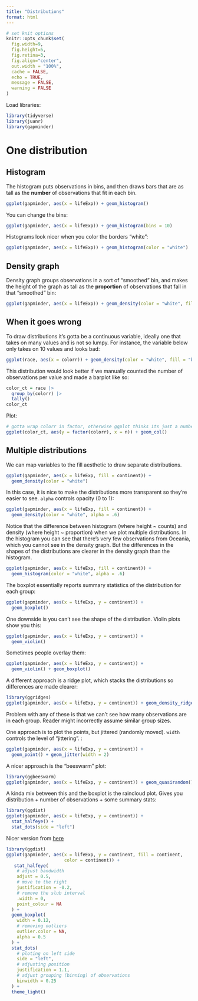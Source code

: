```yaml
---
title: "Distributions"
format: html
---
```




```r
# set knit options
knitr::opts_chunk$set(
  fig.width=9, 
  fig.height=5, 
  fig.retina=3,
  fig.align="center",
  out.width = "100%",
  cache = FALSE,
  echo = TRUE,
  message = FALSE, 
  warning = FALSE
)

```


Load libraries:


```r
library(tidyverse)
library(juanr)
library(gapminder)
```



# One distribution

## Histogram


The histogram puts observations in bins, and then draws bars that are as tall as the **number** of observations that fit in each bin. 


```r
ggplot(gapminder, aes(x = lifeExp)) + geom_histogram()
```

You can change the bins: 

```r
ggplot(gapminder, aes(x = lifeExp)) + geom_histogram(bins = 10)
```


Histograms look nicer when you color the borders "white":

```r
ggplot(gapminder, aes(x = lifeExp)) + geom_histogram(color = "white")
```



## Density graph


Density graph groups observations in a sort of "smoothed" bin, and makes the height of the graph as tall as the **proportion** of observations that fall in that "smoothed" bin:


```r
ggplot(gapminder, aes(x = lifeExp)) + geom_density(color = "white", fill = "black")
```



## When it goes wrong


To draw distributions it's gotta be a continuous variable, ideally one that takes on many values and is not so lumpy. For instance, the variable below only takes on 10 values and looks bad:


```r
ggplot(race, aes(x = colorr)) + geom_density(color = "white", fill = "black")
```


This distribution would look better if we manually counted the number of observations per value and made a barplot like so:


```r
color_ct = race |> 
  group_by(colorr) |> 
  tally()
color_ct
```


Plot: 

```r
# gotta wrap colorr in factor, otherwise ggplot thinks its just a number
ggplot(color_ct, aes(y = factor(colorr), x = n)) + geom_col()
```

## Multiple distributions


We can map variables to the fill aesthetic to draw separate distributions. 


```r
ggplot(gapminder, aes(x = lifeExp, fill = continent)) + 
  geom_density(color = "white")
```


In this case, it is nice to make the distributions more transparent so they're easier to see. `alpha` controls opacity (0 to 1):

```r
ggplot(gapminder, aes(x = lifeExp, fill = continent)) + 
  geom_density(color = "white", alpha = .6)
```


Notice that the difference between histogram (where height ~ counts) and density (where height ~ proportion) when we plot multiple distributions. In the histogram you can see that there's very few observations from Oceania, which you cannot see in the density graph. But the differences in the shapes of the distributions are clearer in the density graph than the histogram. 


```r
ggplot(gapminder, aes(x = lifeExp, fill = continent)) + 
  geom_histogram(color = "white", alpha = .6)
```


The boxplot essentially reports summary statistics of the distribution for each group:



```r
ggplot(gapminder, aes(x = lifeExp, y = continent)) + 
  geom_boxplot()
```


One downside is you can't see the shape of the distribution. Violin plots show you this:


```r
ggplot(gapminder, aes(x = lifeExp, y = continent)) + 
  geom_violin()
```


Sometimes people overlay them:



```r
ggplot(gapminder, aes(x = lifeExp, y = continent)) + 
  geom_violin() + geom_boxplot()
```


A different approach is a ridge plot, which stacks the distributions so differences are made clearer:


```r
library(ggridges)
ggplot(gapminder, aes(x = lifeExp, y = continent)) + geom_density_ridges()
```



Problem with any of these is that we can't see how many observations are in each group. Reader might incorrectly assume similar group sizes. 


One approach is to plot the points, but jittered (randomly moved). `width` controls the level of "jittering". :


```r
ggplot(gapminder, aes(x = lifeExp, y = continent)) + 
  geom_point() + geom_jitter(width = 2)
```


A nicer approach is the "beeswarm" plot:


```r
library(ggbeeswarm)
ggplot(gapminder, aes(x = lifeExp, y = continent)) + geom_quasirandom()
```


A kinda mix between this and the boxplot is the raincloud plot. Gives you distribution + number of observations + some summary stats:


```r
library(ggdist)
ggplot(gapminder, aes(x = lifeExp, y = continent)) + 
  stat_halfeye() + 
  stat_dots(side = "left")
```


Nicer version from [here](https://rpubs.com/rana2hin/raincloud)


```r
library(ggdist)
ggplot(gapminder, aes(x = lifeExp, y = continent, fill = continent,
                      color = continent)) + 
   stat_halfeye(
    # adjust bandwidth
    adjust = 0.5,
    # move to the right
    justification = -0.2,
    # remove the slub interval
    .width = 0,
    point_colour = NA
  ) +
  geom_boxplot(
    width = 0.12,
    # removing outliers
    outlier.color = NA,
    alpha = 0.5
  ) +
  stat_dots(
    # ploting on left side
    side = "left",
    # adjusting position
    justification = 1.1,
    # adjust grouping (binning) of observations
    binwidth = 0.25
  ) + 
  theme_light()
```




